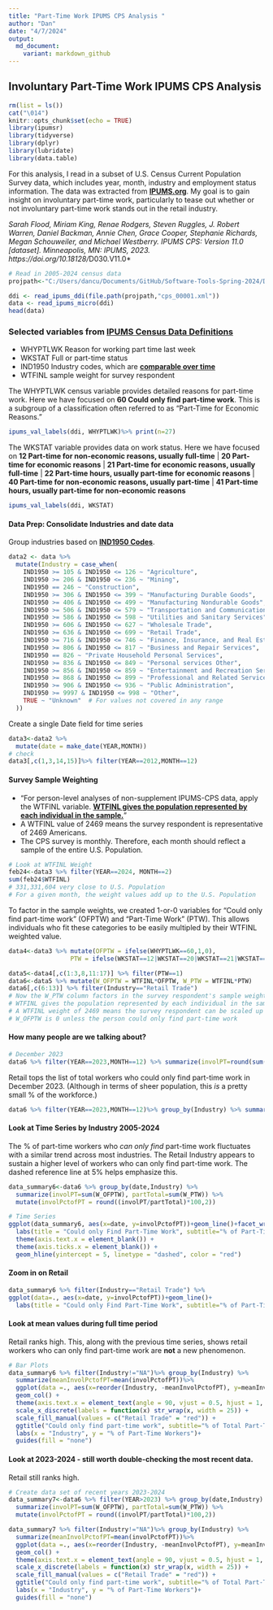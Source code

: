 ---
title: "Part-Time Work IPUMS CPS Analysis "
author: "Dan"
date: "4/7/2024"
output:
  md_document:
    variant: markdown_github
---

## Involuntary Part-Time Work IPUMS CPS Analysis
```{r setup, include=FALSE}
rm(list = ls())
cat("\014")
knitr::opts_chunk$set(echo = TRUE)
library(ipumsr)
library(tidyverse)
library(dplyr)
library(lubridate)
library(data.table)
```

For this analysis, I read in a subset of U.S. Census Current Population Survey data, which includes year, month, industry and employment status information. The data was extracted from [**IPUMS.org**](https://cps.ipums.org/cps/). My goal is to gain insight on involuntary part-time work, particularly to tease out whether or not involuntary part-time work stands out in the retail industry.

*Sarah Flood, Miriam King, Renae Rodgers, Steven Ruggles, J. Robert Warren, Daniel Backman, Annie Chen, Grace Cooper, Stephanie Richards, Megan Schouweiler, and Michael Westberry. IPUMS CPS: Version 11.0 [dataset]. Minneapolis, MN: IPUMS, 2023. https://doi.org/10.18128/*D030.V11.0*

```{r}
# Read in 2005-2024 census data
projpath<-"C:/Users/dancu/Documents/GitHub/Software-Tools-Spring-2024/Data_Tables"

ddi <- read_ipums_ddi(file.path(projpath,"cps_00001.xml"))
data <- read_ipums_micro(ddi)
head(data)
```

### Selected variables from [**IPUMS Census Data Definitions**](https://cps.ipums.org/cps-action/variables/group?id=core_work)

* WHYPTLWK Reason for working part time last week
* WKSTAT Full or part-time status
* IND1950 Industry codes, which are [**comparable over time**](https://cps.ipums.org/cps-action/variables/IND1950#comparability_section)
* WTFINL sample weight for survey respondent

The WHYPTLWK census variable provides detailed reasons for part-time work. Here we have focused on **60 Could only find part-time work**. This is a subgroup of a classification often referred to as "Part-Time for Economic Reasons."
```{r}
ipums_val_labels(ddi, WHYPTLWK)%>% print(n=27)
```

The WKSTAT variable provides data on work status. Here we have focused on **12 Part-time for non-economic reasons, usually full-time** | **20 Part-time for economic reasons** | **21 Part-time for economic reasons, usually full-time** | **22 Part-time hours, usually part-time for economic reasons** | **40 Part-time for non-economic reasons, usually part-time** | **41 Part-time hours, usually part-time for non-economic reasons**
```{r}
ipums_val_labels(ddi, WKSTAT)
```

#### Data Prep: Consolidate Industries and date data
Group industries based on [**IND1950 Codes**](https://cps.ipums.org/cps-action/variables/IND1950#codes_section).
```{r}
data2 <- data %>%
  mutate(Industry = case_when(
    IND1950 >= 105 & IND1950 <= 126 ~ "Agriculture",
    IND1950 >= 206 & IND1950 <= 236 ~ "Mining",
    IND1950 == 246 ~ "Construction",
    IND1950 >= 306 & IND1950 <= 399 ~ "Manufacturing Durable Goods",
    IND1950 >= 406 & IND1950 <= 499 ~ "Manufacturing Nondurable Goods",
    IND1950 >= 506 & IND1950 <= 579 ~ "Transportation and Communication",
    IND1950 >= 586 & IND1950 <= 598 ~ "Utilities and Sanitary Services",
    IND1950 >= 606 & IND1950 <= 627 ~ "Wholesale Trade",
    IND1950 >= 636 & IND1950 <= 699 ~ "Retail Trade",
    IND1950 >= 716 & IND1950 <= 746 ~ "Finance, Insurance, and Real Estate",
    IND1950 >= 806 & IND1950 <= 817 ~ "Business and Repair Services",
    IND1950 == 826 ~ "Private Household Personal Services",
    IND1950 >= 836 & IND1950 <= 849 ~ "Personal services Other",
    IND1950 >= 856 & IND1950 <= 859 ~ "Entertainment and Recreation Services",
    IND1950 >= 868 & IND1950 <= 899 ~ "Professional and Related Services",
    IND1950 >= 906 & IND1950 <= 936 ~ "Public Administration",
    IND1950 >= 9997 & IND1950 <= 998 ~ "Other",
    TRUE ~ "Unknown"  # For values not covered in any range
  ))
```

Create a single Date field for time series
```{r}
data3<-data2 %>%
  mutate(date = make_date(YEAR,MONTH))
# check
data3[,c(1,3,14,15)]%>% filter(YEAR==2012,MONTH==12)
```

#### Survey Sample Weighting

* "For person-level analyses of non-supplement IPUMS-CPS data, apply the WTFINL variable. [**WTFINL gives the population represented by each individual in the sample.**](https://cps.ipums.org/cps-action/faq)"
* A WTFINL value of 2469 means the survey respondent is representative of 2469 Americans.
* The CPS survey is monthly. Therefore, each month should reflect a sample of the entire U.S. Population.
```{r}
# Look at WTFINL Weight
feb24<-data3 %>% filter(YEAR==2024, MONTH==2)
sum(feb24$WTFINL)
# 331,331,604 very close to U.S. Population
# For a given month, the weight values add up to the U.S. Population
```

To factor in the sample weights, we created 1-or-0 variables for “Could only find part-time work” (OFPTW) and “Part-Time Work” (PTW). This allows individuals who fit these categories to be easily multipled by their WTFINL weighted value.
```{r}
data4<-data3 %>% mutate(OFPTW = ifelse(WHYPTLWK==60,1,0),
                 PTW = ifelse(WKSTAT==12|WKSTAT==20|WKSTAT==21|WKSTAT==22|WKSTAT==40|WKSTAT==41,1,0))

data5<-data4[,c(1:3,8,11:17)] %>% filter(PTW==1)
data6<-data5 %>% mutate(W_OFPTW = WTFINL*OFPTW, W_PTW = WTFINL*PTW)
data6[,c(6:13)] %>% filter(Industry=="Retail Trade")
# Now the W_PTW column factors in the survey respondent's sample weight WTFINL
# WTFINL gives the population represented by each individual in the sample. 
# A WTFINL weight of 2469 means the survey respondent can be scaled up to represent 2469 Americans.
# W_OFPTW is 0 unless the person could only find part-time work
```

#### How many people are we talking about?
```{r}
# December 2023
data6 %>% filter(YEAR==2023,MONTH==12) %>% summarize(involPT=round(sum(W_OFPTW),0), partTotal=round(sum(W_PTW),0))
```

Retail tops the list of total workers who could only find part-time work in December 2023. (Although in terms of sheer population, this *is* a pretty small % of the workforce.)
```{r}
data6 %>% filter(YEAR==2023,MONTH==12)%>% group_by(Industry) %>% summarize(involPT=round(sum(W_OFPTW),0), partTotal=round(sum(W_PTW),0)) %>% arrange(desc(involPT)) %>% print(n=16)
```

#### Look at Time Series by Industry 2005-2024
The % of part-time workers who *can only find* part-time work fluctuates with a similar trend across most industries. The Retail Industry appears to sustain a higher level of workers who can only find part-time work. The dashed reference line at 5% helps emphasize this.
```{r}
data_summary6<-data6 %>% group_by(date,Industry) %>%
  summarize(involPT=sum(W_OFPTW), partTotal=sum(W_PTW)) %>%
  mutate(involPctofPT = round((involPT/partTotal)*100,2))

# Time Series
ggplot(data_summary6, aes(x=date, y=involPctofPT))+geom_line()+facet_wrap(~ str_wrap(Industry, width = 20)) +
  labs(title = "Could only Find Part-Time Work", subtitle="% of Part-Time Workers by Industry: 2005-2024",x="2005-2024 Time Period", y="% of Part-Time Workers")+
  theme(axis.text.x = element_blank()) +
  theme(axis.ticks.x = element_blank()) +
  geom_hline(yintercept = 5, linetype = "dashed", color = "red")
```


#### Zoom in on Retail
```{r}
data_summary6 %>% filter(Industry=="Retail Trade") %>%
ggplot(data=., aes(x=date, y=involPctofPT))+geom_line()+
  labs(title = "Could only Find Part-Time Work", subtitle="% of Part-Time Retail Workers: 2005-2024",x="Year", y="% of Part-Time Workers")
```

#### Look at mean values during full time period
Retail ranks high. This, along with the previous time series, shows retail workers who can only find part-time work are **not** a new phenomenon.
```{r}
# Bar Plots
data_summary6 %>% filter(Industry!="NA")%>% group_by(Industry) %>% 
  summarize(meanInvolPctofPT=mean(involPctofPT))%>%
  ggplot(data =., aes(x=reorder(Industry, -meanInvolPctofPT), y=meanInvolPctofPT, fill=Industry)) + 
  geom_col() + 
  theme(axis.text.x = element_text(angle = 90, vjust = 0.5, hjust = 1, size = 7)) +
  scale_x_discrete(labels = function(x) str_wrap(x, width = 25)) +
  scale_fill_manual(values = c("Retail Trade" = "red")) +
  ggtitle("Could only find part-time work", subtitle="% of Total Part-Time Workers by Industry: 2005 - Feb 2024")+
  labs(x = "Industry", y = "% of Part-Time Workers")+
  guides(fill = "none")
```

#### Look at 2023-2024 - still worth double-checking the most recent data.
Retail still ranks high.
```{r}
# Create data set of recent years 2023-2024
data_summary7<-data6 %>% filter(YEAR>2023) %>% group_by(date,Industry) %>%
  summarize(involPT=sum(W_OFPTW), partTotal=sum(W_PTW)) %>%
  mutate(involPctofPT = round((involPT/partTotal)*100,2))

data_summary7 %>% filter(Industry!="NA")%>% group_by(Industry) %>% 
  summarize(meanInvolPctofPT=mean(involPctofPT))%>%
  ggplot(data =., aes(x=reorder(Industry, -meanInvolPctofPT), y=meanInvolPctofPT, fill=Industry)) + 
  geom_col() + 
  theme(axis.text.x = element_text(angle = 90, vjust = 0.5, hjust = 1, size = 7)) +
  scale_x_discrete(labels = function(x) str_wrap(x, width = 25)) +
  scale_fill_manual(values = c("Retail Trade" = "red")) +
  ggtitle("Could only find part-time work", subtitle="% of Total Part-Time Workers by Industry: 2023 - Feb 2024")+
  labs(x = "Industry", y = "% of Part-Time Workers")+
  guides(fill = "none")
```
